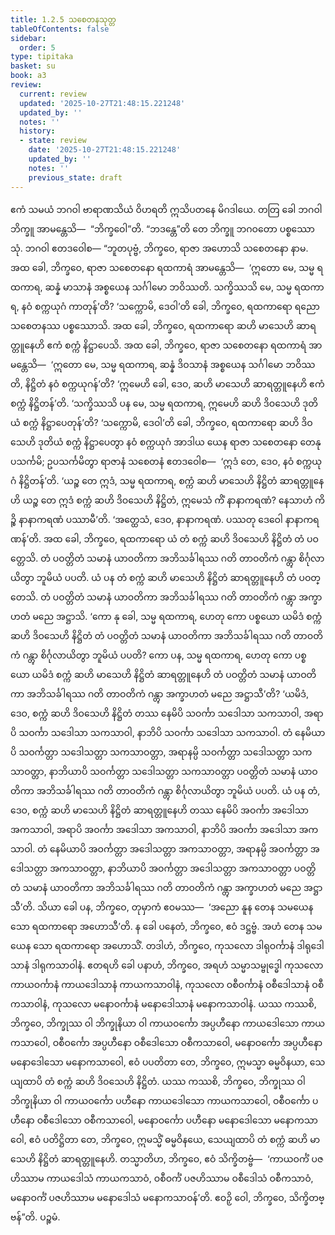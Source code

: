 ```yaml
---
title: 1.2.5 သစေတနသုတ္တ
tableOfContents: false
sidebar:
  order: 5
type: tipitaka
basket: su
book: a3
review:
  current: review
  updated: '2025-10-27T21:48:15.221248'
  updated_by: ''
  notes: ''
  history:
  - state: review
    date: '2025-10-27T21:48:15.221248'
    updated_by: ''
    notes: ''
    previous_state: draft
---
```



<ReviewStatus review={frontmatter.review} showDetails={true} />

<HypothesisAnnotation frontmatter={frontmatter} />

<DynamicBreadcrumb />

<Division number="15" book="a3" e="ch" v="15" p="109">

<Paragraph number="60" book="a3">
ဧကံ သမယံ ဘဂဝါ ဗာရာဏသိယံ ဝိဟရတိ ဣသိပတနေ မိဂဒါယေ. တတြ ခေါ ဘဂဝါ ဘိက္ခူ အာမန္တေသိ—  “ဘိက္ခဝေါ”တိ. “ဘဒန္တေ”တိ တေ ဘိက္ခူ ဘဂဝတော ပစ္စဿောသုံ. ဘဂဝါ ဧတဒဝေါစ—
</Paragraph>

<Paragraph number="61" book="a3">
“ဘူတပုဗ္ဗံ, ဘိက္ခဝေ, ရာဇာ အဟောသိ သစေတနော နာမ. အထ ခေါ, ဘိက္ခဝေ, ရာဇာ သစေတနော ရထကာရံ အာမန္တေသိ—  ‘ဣတော မေ, သမ္မ ရထကာရ, ဆန္နံ မာသာနံ အစ္စယေန သင်္ဂါမော ဘဝိဿတိ. သက္ခိဿသိ မေ, သမ္မ ရထကာရ, နဝံ စက္ကယုဂံ ကာတုန်’တိ? ‘သက္ကောမိ, ဒေဝါ’တိ ခေါ, ဘိက္ခဝေ, ရထကာရော ရညော သစေတနဿ ပစ္စဿောသိ. အထ ခေါ, ဘိက္ခဝေ, ရထကာရော ဆဟိ မာသေဟိ ဆာရတ္တူနေဟိ ဧကံ စက္ကံ နိဋ္ဌာပေသိ. အထ ခေါ, ဘိက္ခဝေ, ရာဇာ သစေတနော ရထကာရံ အာမန္တေသိ—  ‘ဣတော မေ, သမ္မ ရထကာရ, ဆန္နံ ဒိဝသာနံ အစ္စယေန သင်္ဂါမော ဘဝိဿတိ, နိဋ္ဌိတံ နဝံ စက္ကယုဂန်’တိ? ‘ဣမေဟိ ခေါ, ဒေဝ, ဆဟိ မာသေဟိ ဆာရတ္တူနေဟိ ဧကံ စက္ကံ နိဋ္ဌိတန်’တိ. ‘သက္ခိဿသိ ပန မေ, သမ္မ ရထကာရ, ဣမေဟိ ဆဟိ ဒိဝသေဟိ ဒုတိယံ စက္ကံ နိဋ္ဌာပေတုန်’တိ? ‘သက္ကောမိ, ဒေဝါ’တိ ခေါ, ဘိက္ခဝေ, ရထကာရော ဆဟိ ဒိဝသေဟိ ဒုတိယံ စက္ကံ နိဋ္ဌာပေတွာ နဝံ စက္ကယုဂံ အာဒါယ ယေန ရာဇာ သစေတနော တေနုပသင်္ကမိ; ဥပသင်္ကမိတွာ ရာဇာနံ သစေတနံ ဧတဒဝေါစ—  ‘ဣဒံ တေ, ဒေဝ, နဝံ စက္ကယုဂံ နိဋ္ဌိတန်’တိ. ‘ယဉ္စ တေ ဣဒံ, သမ္မ ရထကာရ, စက္ကံ ဆဟိ မာသေဟိ နိဋ္ဌိတံ ဆာရတ္တူနေဟိ ယဉ္စ တေ ဣဒံ စက္ကံ ဆဟိ ဒိဝသေဟိ နိဋ္ဌိတံ, ဣမေသံ ကိံ နာနာကရဏံ? နေသာဟံ ကိဉ္စိ နာနာကရဏံ ပဿာမီ’တိ. ‘အတ္ထေသံ, ဒေဝ, နာနာကရဏံ. ပဿတု ဒေဝေါ နာနာကရဏန်’တိ.
</Paragraph>

<Paragraph number="62" book="a3">
အထ ခေါ, ဘိက္ခဝေ, ရထကာရော ယံ တံ စက္ကံ ဆဟိ ဒိဝသေဟိ နိဋ္ဌိတံ တံ ပဝတ္တေသိ. တံ ပဝတ္တိတံ သမာနံ ယာဝတိကာ အဘိသင်္ခါရဿ ဂတိ တာဝတိကံ ဂန္တွာ စိင်္ဂုလာယိတွာ ဘူမိယံ ပပတိ. ယံ ပန တံ စက္ကံ ဆဟိ မာသေဟိ နိဋ္ဌိတံ ဆာရတ္တူနေဟိ တံ ပဝတ္တေသိ. တံ ပဝတ္တိတံ သမာနံ ယာဝတိကာ အဘိသင်္ခါရဿ ဂတိ တာဝတိကံ ဂန္တွာ အက္ခာဟတံ မညေ အဋ္ဌာသိ.
</Paragraph>

<Paragraph number="63" book="a3">
‘ကော နု ခေါ, သမ္မ ရထကာရ, ဟေတု ကော ပစ္စယော ယမိဒံ စက္ကံ ဆဟိ ဒိဝသေဟိ နိဋ္ဌိတံ တံ ပဝတ္တိတံ သမာနံ ယာဝတိကာ အဘိသင်္ခါရဿ ဂတိ တာဝတိကံ ဂန္တွာ စိင်္ဂုလာယိတွာ ဘူမိယံ ပပတိ? ကော ပန, သမ္မ ရထကာရ, ဟေတု ကော ပစ္စယော ယမိဒံ စက္ကံ ဆဟိ မာသေဟိ နိဋ္ဌိတံ ဆာရတ္တူနေဟိ တံ ပဝတ္တိတံ သမာနံ ယာဝတိကာ အဘိသင်္ခါရဿ ဂတိ တာဝတိကံ ဂန္တွာ အက္ခာဟတံ မညေ အဋ္ဌာသီ’တိ? ‘ယမိဒံ, ဒေဝ, စက္ကံ ဆဟိ ဒိဝသေဟိ နိဋ္ဌိတံ တဿ နေမိပိ သဝင်္ကာ သဒေါသာ သကသာဝါ, အရာပိ သဝင်္ကာ သဒေါသာ သကသာဝါ, နာဘိပိ သဝင်္ကာ သဒေါသာ သကသာဝါ. တံ နေမိယာပိ သဝင်္ကတ္တာ သဒေါသတ္တာ သကသာဝတ္တာ, အရာနမ္ပိ သဝင်္ကတ္တာ သဒေါသတ္တာ သကသာဝတ္တာ, နာဘိယာပိ သဝင်္ကတ္တာ သဒေါသတ္တာ သကသာဝတ္တာ ပဝတ္တိတံ သမာနံ ယာဝတိကာ အဘိသင်္ခါရဿ ဂတိ တာဝတိကံ ဂန္တွာ စိင်္ဂုလာယိတွာ ဘူမိယံ ပပတိ. ယံ ပန တံ, ဒေဝ, စက္ကံ ဆဟိ မာသေဟိ နိဋ္ဌိတံ ဆာရတ္တူနေဟိ တဿ နေမိပိ အဝင်္ကာ အဒေါသာ အကသာဝါ, အရာပိ အဝင်္ကာ အဒေါသာ အကသာဝါ, နာဘိပိ အဝင်္ကာ အဒေါသာ အကသာဝါ. တံ နေမိယာပိ အဝင်္ကတ္တာ အဒေါသတ္တာ အကသာဝတ္တာ, အရာနမ္ပိ အဝင်္ကတ္တာ အဒေါသတ္တာ အကသာဝတ္တာ, နာဘိယာပိ အဝင်္ကတ္တာ အဒေါသတ္တာ အကသာဝတ္တာ ပဝတ္တိတံ သမာနံ ယာဝတိကာ အဘိသင်္ခါရဿ ဂတိ တာဝတိကံ ဂန္တွာ အက္ခာဟတံ မညေ အဋ္ဌာသီ’တိ.
</Paragraph>

<Paragraph number="64" book="a3">
သိယာ ခေါ ပန, ဘိက္ခဝေ, တုမှာကံ ဧဝမဿ—  ‘အညော နူန တေန သမယေန သော ရထကာရော အဟောသီ’တိ. န ခေါ ပနေတံ, ဘိက္ခဝေ, ဧဝံ ဒဋ္ဌဗ္ဗံ. အဟံ တေန သမယေန သော ရထကာရော အဟောသိံ. တဒါဟံ, ဘိက္ခဝေ, ကုသလော ဒါရုဝင်္ကာနံ ဒါရုဒေါသာနံ ဒါရုကသာဝါနံ. ဧတရဟိ ခေါ ပနာဟံ, ဘိက္ခဝေ, အရဟံ သမ္မာသမ္ဗုဒ္ဓေါ ကုသလော ကာယဝင်္ကာနံ ကာယဒေါသာနံ ကာယကသာဝါနံ, ကုသလော ဝစီဝင်္ကာနံ ဝစီဒေါသာနံ ဝစီကသာဝါနံ, ကုသလော မနောဝင်္ကာနံ မနောဒေါသာနံ မနောကသာဝါနံ. ယဿ ကဿစိ, ဘိက္ခဝေ, ဘိက္ခုဿ ဝါ ဘိက္ခုနိယာ ဝါ ကာယဝင်္ကော အပ္ပဟီနော ကာယဒေါသော ကာယကသာဝေါ, ဝစီဝင်္ကော အပ္ပဟီနော ဝစီဒေါသော ဝစီကသာဝေါ, မနောဝင်္ကော အပ္ပဟီနော မနောဒေါသော မနောကသာဝေါ, ဧဝံ ပပတိတာ တေ, ဘိက္ခဝေ, ဣမသ္မာ ဓမ္မဝိနယာ, သေယျထာပိ တံ စက္ကံ ဆဟိ ဒိဝသေဟိ နိဋ္ဌိတံ.
</Paragraph>

<Paragraph number="65" book="a3">
ယဿ ကဿစိ, ဘိက္ခဝေ, ဘိက္ခုဿ ဝါ ဘိက္ခုနိယာ ဝါ ကာယဝင်္ကော ပဟီနော ကာယဒေါသော ကာယကသာဝေါ, ဝစီဝင်္ကော ပဟီနော ဝစီဒေါသော ဝစီကသာဝေါ, မနောဝင်္ကော ပဟီနော မနောဒေါသော မနောကသာဝေါ, ဧဝံ ပတိဋ္ဌိတာ တေ, ဘိက္ခဝေ, ဣမသ္မိံ ဓမ္မဝိနယေ, သေယျထာပိ တံ စက္ကံ ဆဟိ မာသေဟိ နိဋ္ဌိတံ ဆာရတ္တူနေဟိ.
</Paragraph>

<Paragraph number="66" book="a3">
တသ္မာတိဟ, ဘိက္ခဝေ, ဧဝံ သိက္ခိတဗ္ဗံ—  ‘ကာယဝင်္ကံ ပဇဟိဿာမ ကာယဒေါသံ ကာယကသာဝံ, ဝစီဝင်္ကံ ပဇဟိဿာမ ဝစီဒေါသံ ဝစီကသာဝံ, မနောဝင်္ကံ ပဇဟိဿာမ မနောဒေါသံ မနောကသာဝန်’တိ. ဧဝဉှိ ဝေါ, ဘိက္ခဝေ, သိက္ခိတဗ္ဗန်”တိ.

</Paragraph>
</Division>

<Paragraph number="67" type="center" book="a3">
ပဉ္စမံ.
</Paragraph>